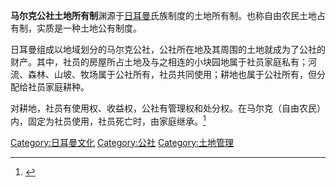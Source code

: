 '''马尔克公社土地所有制'''渊源于[[日耳曼人|日耳曼]]氏族制度的土地所有制。也称自由农民土地占有制，实质是一种土地公有制度。

日耳曼组成以地域划分的马尔克公社，公社所在地及其周围的土地就成为了公社的财产。其中，社员的房屋所占土地及与之相连的小块园地属于社员家庭私有；河流、森林、山坡、牧场属于公社所有，社员共同使用；耕地也属于公社所有，但分配给社员家庭耕种。

对耕地，社员有使用权、收益权，公社有管理权和处分权。在马尔克（自由农民）内，固定为社员使用，社员死亡时，由家庭继承。<ref>{{Cite book|title=西洋中古史|last=王|first=任光|publisher=國立編譯館(環球書社)|year=2000|isbn=9789579426183|location=台北|pages=147}}</ref>
[[Category:日耳曼文化|Category:日耳曼文化]]
[[Category:公社|Category:公社]]
[[Category:土地管理|Category:土地管理]]
<references />